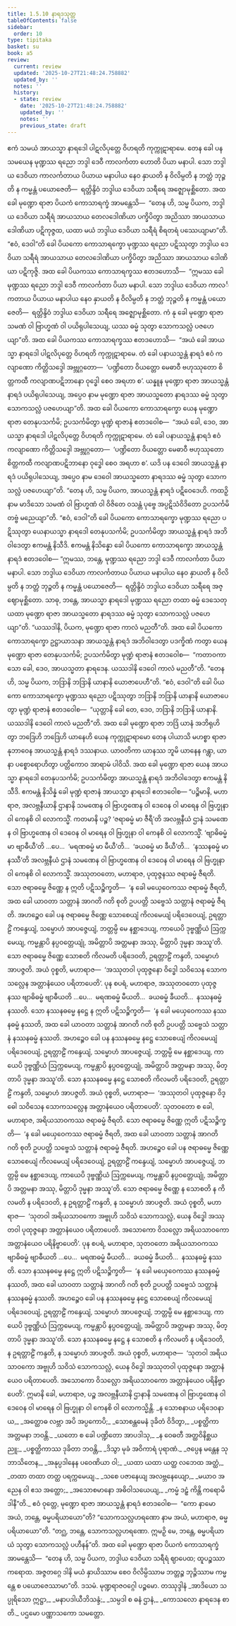 ```yaml
---
title: 1.5.10 နာရဒသုတ္တ
tableOfContents: false
sidebar:
  order: 10
type: tipitaka
basket: su
book: a5
review:
  current: review
  updated: '2025-10-27T21:48:24.758882'
  updated_by: ''
  notes: ''
  history:
  - state: review
    date: '2025-10-27T21:48:24.758882'
    updated_by: ''
    notes: ''
    previous_state: draft
---
```



<ReviewStatus review={frontmatter.review} showDetails={true} />

<HypothesisAnnotation frontmatter={frontmatter} />

<DynamicBreadcrumb />

<Division number="50" book="a5" e="ch" v="16" p="50">

<Paragraph number="297" book="a5">
ဧကံ သမယံ အာယသ္မာ နာရဒေါ ပါဋလိပုတ္တေ ဝိဟရတိ ကုက္ကုဋာရာမေ. တေန ခေါ ပန သမယေန မုဏ္ဍဿ ရညော ဘဒ္ဒါ ဒေဝီ ကာလင်္ကတာ ဟောတိ ပိယာ မနာပါ. သော ဘဒ္ဒါယ ဒေဝိယာ ကာလင်္ကတာယ ပိယာယ မနာပါယ နေဝ နှာယတိ န ဝိလိမ္ပတိ န ဘတ္တံ ဘုဉ္ဇတိ န ကမ္မန္တံ ပယောဇေတိ—  ရတ္တိန္ဒိဝံ ဘဒ္ဒါယ ဒေဝိယာ သရီရေ အဇ္ဈောမုစ္ဆိတော. အထ ခေါ မုဏ္ဍော ရာဇာ ပိယကံ ကောသာရက္ခံ အာမန္တေသိ—  “တေန ဟိ, သမ္မ ပိယက, ဘဒ္ဒါယ ဒေဝိယာ သရီရံ အာယသာယ တေလဒေါဏိယာ ပက္ခိပိတွာ အညိဿာ အာယသာယ ဒေါဏိယာ ပဋိကုဇ္ဇထ, ယထာ မယံ ဘဒ္ဒါယ ဒေဝိယာ သရီရံ စိရတရံ ပဿေယျာမာ”တိ. “ဧဝံ, ဒေဝါ”တိ ခေါ ပိယကော ကောသာရက္ခော မုဏ္ဍဿ ရညော ပဋိဿုတွာ ဘဒ္ဒါယ ဒေဝိယာ သရီရံ အာယသာယ တေလဒေါဏိယာ ပက္ခိပိတွာ အညိဿာ အာယသာယ ဒေါဏိယာ ပဋိကုဇ္ဇိ.
</Paragraph>

<Paragraph number="298" book="a5">
အထ ခေါ ပိယကဿ ကောသာရက္ခဿ ဧတဒဟောသိ—  “ဣမဿ ခေါ မုဏ္ဍဿ ရညော ဘဒ္ဒါ ဒေဝီ ကာလင်္ကတာ ပိယာ မနာပါ. သော ဘဒ္ဒါယ ဒေဝိယာ ကာလင်္ကတာယ ပိယာယ မနာပါယ နေဝ နှာယတိ န ဝိလိမ္ပတိ န ဘတ္တံ ဘုဉ္ဇတိ န ကမ္မန္တံ ပယောဇေတိ—  ရတ္တိန္ဒိဝံ ဘဒ္ဒါယ ဒေဝိယာ သရီရေ အဇ္ဈောမုစ္ဆိတော. ကံ နု ခေါ မုဏ္ဍော ရာဇာ သမဏံ ဝါ ဗြာဟ္မဏံ ဝါ ပယိရုပါသေယျ, ယဿ ဓမ္မံ သုတွာ သောကသလ္လံ ပဇဟေယျာ”တိ.
</Paragraph>

<Paragraph number="299" book="a5">
အထ ခေါ ပိယကဿ ကောသာရက္ခဿ ဧတဒဟောသိ—  “အယံ ခေါ အာယသ္မာ နာရဒေါ ပါဋလိပုတ္တေ ဝိဟရတိ ကုက္ကုဋာရာမေ. တံ ခေါ ပနာယသ္မန္တံ နာရဒံ ဧဝံ ကလျာဏော ကိတ္တိသဒ္ဒေါ အဗ္ဘုဂ္ဂတော—  ‘ပဏ္ဍိတော ဝိယတ္တော မေဓာဝီ ဗဟုဿုတော စိတ္တကထီ ကလျာဏပဋိဘာနော ဝုဒ္ဓေါ စေဝ အရဟာ စ’. ယန္နူန မုဏ္ဍော ရာဇာ အာယသ္မန္တံ နာရဒံ ပယိရုပါသေယျ, အပ္ပေဝ နာမ မုဏ္ဍော ရာဇာ အာယသ္မတော နာရဒဿ ဓမ္မံ သုတွာ သောကသလ္လံ ပဇဟေယျာ”တိ.
</Paragraph>

<Paragraph number="300" book="a5">
အထ ခေါ ပိယကော ကောသာရက္ခော ယေန မုဏ္ဍော ရာဇာ တေနုပသင်္ကမိ; ဥပသင်္ကမိတွာ မုဏ္ဍံ ရာဇာနံ ဧတဒဝေါစ—  “အယံ ခေါ, ဒေဝ, အာယသ္မာ နာရဒေါ ပါဋလိပုတ္တေ ဝိဟရတိ ကုက္ကုဋာရာမေ. တံ ခေါ ပနာယသ္မန္တံ နာရဒံ ဧဝံ ကလျာဏော ကိတ္တိသဒ္ဒေါ အဗ္ဘုဂ္ဂတော—  ‘ပဏ္ဍိတော ဝိယတ္တော မေဓာဝီ ဗဟုဿုတော စိတ္တကထီ ကလျာဏပဋိဘာနော ဝုဒ္ဓေါ စေဝ အရဟာ စ’. ယဒိ ပန ဒေဝေါ အာယသ္မန္တံ နာရဒံ ပယိရုပါသေယျ, အပ္ပေဝ နာမ ဒေဝေါ အာယသ္မတော နာရဒဿ ဓမ္မံ သုတွာ သောကသလ္လံ ပဇဟေယျာ”တိ. “တေန ဟိ, သမ္မ ပိယက, အာယသ္မန္တံ နာရဒံ ပဋိဝေဒေဟိ. ကထဉှိ နာမ မာဒိသော သမဏံ ဝါ ဗြာဟ္မဏံ ဝါ ဝိဇိတေ ဝသန္တံ ပုဗ္ဗေ အပ္ပဋိသံဝိဒိတော ဥပသင်္ကမိတဗ္ဗံ မညေယျာ”တိ. “ဧဝံ, ဒေဝါ”တိ ခေါ ပိယကော ကောသာရက္ခော မုဏ္ဍဿ ရညော ပဋိဿုတွာ ယေနာယသ္မာ နာရဒေါ တေနုပသင်္ကမိ; ဥပသင်္ကမိတွာ အာယသ္မန္တံ နာရဒံ အဘိဝါဒေတွာ ဧကမန္တံ နိသီဒိ. ဧကမန္တံ နိသိန္နော ခေါ ပိယကော ကောသာရက္ခော အာယသ္မန္တံ နာရဒံ ဧတဒဝေါစ—
</Paragraph>

<Paragraph number="301" book="a5">
“ဣမဿ, ဘန္တေ, မုဏ္ဍဿ ရညော ဘဒ္ဒါ ဒေဝီ ကာလင်္ကတာ ပိယာ မနာပါ. သော ဘဒ္ဒါယ ဒေဝိယာ ကာလင်္ကတာယ ပိယာယ မနာပါယ နေဝ နှာယတိ န ဝိလိမ္ပတိ န ဘတ္တံ ဘုဉ္ဇတိ န ကမ္မန္တံ ပယောဇေတိ—  ရတ္တိန္ဒိဝံ ဘဒ္ဒါယ ဒေဝိယာ သရီရေ အဇ္ဈောမုစ္ဆိတော. သာဓု, ဘန္တေ, အာယသ္မာ နာရဒေါ မုဏ္ဍဿ ရညော တထာ ဓမ္မံ ဒေသေတု ယထာ မုဏ္ဍော ရာဇာ အာယသ္မတော နာရဒဿ ဓမ္မံ သုတွာ သောကသလ္လံ ပဇဟေယျာ”တိ. “ယဿဒါနိ, ပိယက, မုဏ္ဍော ရာဇာ ကာလံ မညတီ”တိ.
</Paragraph>

<Paragraph number="302" book="a5">
အထ ခေါ ပိယကော ကောသာရက္ခော ဥဋ္ဌာယာသနာ အာယသ္မန္တံ နာရဒံ အဘိဝါဒေတွာ ပဒက္ခိဏံ ကတွာ ယေန မုဏ္ဍော ရာဇာ တေနုပသင်္ကမိ; ဥပသင်္ကမိတွာ မုဏ္ဍံ ရာဇာနံ ဧတဒဝေါစ—  “ကတာဝကာသော ခေါ, ဒေဝ, အာယသ္မတာ နာရဒေန. ယဿဒါနိ ဒေဝေါ ကာလံ မညတီ”တိ. “တေန ဟိ, သမ္မ ပိယက, ဘဒြာနိ ဘဒြာနိ ယာနာနိ ယောဇာပေဟီ”တိ. “ဧဝံ, ဒေဝါ”တိ ခေါ ပိယကော ကောသာရက္ခော မုဏ္ဍဿ ရညော ပဋိဿုတွာ ဘဒြာနိ ဘဒြာနိ ယာနာနိ ယောဇာပေတွာ မုဏ္ဍံ ရာဇာနံ ဧတဒဝေါစ—  “ယုတ္တာနိ ခေါ တေ, ဒေဝ, ဘဒြာနိ ဘဒြာနိ ယာနာနိ. ယဿဒါနိ ဒေဝေါ ကာလံ မညတီ”တိ.
</Paragraph>

<Paragraph number="303" book="a5">
အထ ခေါ မုဏ္ဍော ရာဇာ ဘဒြံ ယာနံ အဘိရုဟိတွာ ဘဒြေဟိ ဘဒြေဟိ ယာနေဟိ ယေန ကုက္ကုဋာရာမော တေန ပါယာသိ မဟစ္စာ ရာဇာနုဘာဝေန အာယသ္မန္တံ နာရဒံ ဒဿနာယ. ယာဝတိကာ ယာနဿ ဘူမိ ယာနေန ဂန္တွာ, ယာနာ ပစ္စောရောဟိတွာ ပတ္တိကောဝ အာရာမံ ပါဝိသိ. အထ ခေါ မုဏ္ဍော ရာဇာ ယေန အာယသ္မာ နာရဒေါ တေနုပသင်္ကမိ; ဥပသင်္ကမိတွာ အာယသ္မန္တံ နာရဒံ အဘိဝါဒေတွာ ဧကမန္တံ နိသီဒိ. ဧကမန္တံ နိသိန္နံ ခေါ မုဏ္ဍံ ရာဇာနံ အာယသ္မာ နာရဒေါ ဧတဒဝေါစ—
</Paragraph>

<Paragraph number="304" book="a5">
“ပဉ္စိမာနိ, မဟာရာဇ, အလဗ္ဘနီယာနိ ဌာနာနိ သမဏေန ဝါ ဗြာဟ္မဏေန ဝါ ဒေဝေန ဝါ မာရေန ဝါ ဗြဟ္မုနာ ဝါ ကေနစိ ဝါ လောကသ္မိံ. ကတမာနိ ပဉ္စ? ‘ဇရာဓမ္မံ မာ ဇီရီ’တိ အလဗ္ဘနီယံ ဌာနံ သမဏေန ဝါ ဗြာဟ္မဏေန ဝါ ဒေဝေန ဝါ မာရေန ဝါ ဗြဟ္မုနာ ဝါ ကေနစိ ဝါ လောကသ္မိံ. ‘ဗျာဓိဓမ္မံ မာ ဗျာဓီယီ’တိ …ပေ…  ‘မရဏဓမ္မံ မာ မီယီ’တိ…  ‘ခယဓမ္မံ မာ ခီယီ’တိ…  ‘နဿနဓမ္မံ မာ နဿီ’တိ အလဗ္ဘနီယံ ဌာနံ သမဏေန ဝါ ဗြာဟ္မဏေန ဝါ ဒေဝေန ဝါ မာရေန ဝါ ဗြဟ္မုနာ ဝါ ကေနစိ ဝါ လောကသ္မိံ.
</Paragraph>

<Paragraph number="305" book="a5">
အဿုတဝတော, မဟာရာဇ, ပုထုဇ္ဇနဿ ဇရာဓမ္မံ ဇီရတိ. သော ဇရာဓမ္မေ ဇိဏ္ဏေ န ဣတိ ပဋိသဉ္စိက္ခတိ—  ‘န ခေါ မယှေဝေကဿ ဇရာဓမ္မံ ဇီရတိ, အထ ခေါ ယာဝတာ သတ္တာနံ အာဂတိ ဂတိ စုတိ ဥပပတ္တိ သဗ္ဗေသံ သတ္တာနံ ဇရာဓမ္မံ ဇီရတိ. အဟဉ္စေဝ ခေါ ပန ဇရာဓမ္မေ ဇိဏ္ဏေ သောစေယျံ ကိလမေယျံ ပရိဒေဝေယျံ, ဥရတ္တာဠိံ ကန္ဒေယျံ, သမ္မောဟံ အာပဇ္ဇေယျံ, ဘတ္တမ္ပိ မေ နစ္ဆာဒေယျ, ကာယေပိ ဒုဗ္ဗဏ္ဏိယံ ဩက္ကမေယျ, ကမ္မန္တာပိ နပ္ပဝတ္တေယျုံ, အမိတ္တာပိ အတ္တမနာ အဿု, မိတ္တာပိ ဒုမ္မနာ အဿူ’တိ. သော ဇရာဓမ္မေ ဇိဏ္ဏေ သောစတိ ကိလမတိ ပရိဒေဝတိ, ဥရတ္တာဠိံ ကန္ဒတိ, သမ္မောဟံ အာပဇ္ဇတိ. အယံ ဝုစ္စတိ, မဟာရာဇ—  ‘အဿုတဝါ ပုထုဇ္ဇနော ဝိဒ္ဓေါ သဝိသေန သောကသလ္လေန အတ္တာနံယေဝ ပရိတာပေတိ’.
</Paragraph>

<Paragraph number="306" book="a5">
ပုန စပရံ, မဟာရာဇ, အဿုတဝတော ပုထုဇ္ဇနဿ ဗျာဓိဓမ္မံ ဗျာဓီယတိ …ပေ…  မရဏဓမ္မံ မီယတိ…  ခယဓမ္မံ ခီယတိ…  နဿနဓမ္မံ နဿတိ. သော နဿနဓမ္မေ နဋ္ဌေ န ဣတိ ပဋိသဉ္စိက္ခတိ—  ‘န ခေါ မယှေဝေကဿ နဿနဓမ္မံ နဿတိ, အထ ခေါ ယာဝတာ သတ္တာနံ အာဂတိ ဂတိ စုတိ ဥပပတ္တိ သဗ္ဗေသံ သတ္တာနံ နဿနဓမ္မံ နဿတိ. အဟဉ္စေဝ ခေါ ပန နဿနဓမ္မေ နဋ္ဌေ သောစေယျံ ကိလမေယျံ ပရိဒေဝေယျံ, ဥရတ္တာဠိံ ကန္ဒေယျံ, သမ္မောဟံ အာပဇ္ဇေယျံ, ဘတ္တမ္ပိ မေ နစ္ဆာဒေယျ, ကာယေပိ ဒုဗ္ဗဏ္ဏိယံ ဩက္ကမေယျ, ကမ္မန္တာပိ နပ္ပဝတ္တေယျုံ, အမိတ္တာပိ အတ္တမနာ အဿု, မိတ္တာပိ ဒုမ္မနာ အဿူ’တိ. သော နဿနဓမ္မေ နဋ္ဌေ သောစတိ ကိလမတိ ပရိဒေဝတိ, ဥရတ္တာဠိံ ကန္ဒတိ, သမ္မောဟံ အာပဇ္ဇတိ. အယံ ဝုစ္စတိ, မဟာရာဇ—  ‘အဿုတဝါ ပုထုဇ္ဇနော ဝိဒ္ဓေါ သဝိသေန သောကသလ္လေန အတ္တာနံယေဝ ပရိတာပေတိ’.
</Paragraph>

<Paragraph number="307" book="a5">
သုတဝတော စ ခေါ, မဟာရာဇ, အရိယသာဝကဿ ဇရာဓမ္မံ ဇီရတိ. သော ဇရာဓမ္မေ ဇိဏ္ဏေ ဣတိ ပဋိသဉ္စိက္ခတိ—  ‘န ခေါ မယှေဝေကဿ ဇရာဓမ္မံ ဇီရတိ, အထ ခေါ ယာဝတာ သတ္တာနံ အာဂတိ ဂတိ စုတိ ဥပပတ္တိ သဗ္ဗေသံ သတ္တာနံ ဇရာဓမ္မံ ဇီရတိ. အဟဉ္စေဝ ခေါ ပန ဇရာဓမ္မေ ဇိဏ္ဏေ သောစေယျံ ကိလမေယျံ ပရိဒေဝေယျံ, ဥရတ္တာဠိံ ကန္ဒေယျံ, သမ္မောဟံ အာပဇ္ဇေယျံ, ဘတ္တမ္ပိ မေ နစ္ဆာဒေယျ, ကာယေပိ ဒုဗ္ဗဏ္ဏိယံ ဩက္ကမေယျ, ကမ္မန္တာပိ နပ္ပဝတ္တေယျုံ, အမိတ္တာပိ အတ္တမနာ အဿု, မိတ္တာပိ ဒုမ္မနာ အဿူ’တိ. သော ဇရာဓမ္မေ ဇိဏ္ဏေ န သောစတိ န ကိလမတိ န ပရိဒေဝတိ, န ဥရတ္တာဠိံ ကန္ဒတိ, န သမ္မောဟံ အာပဇ္ဇတိ. အယံ ဝုစ္စတိ, မဟာရာဇ—  ‘သုတဝါ အရိယသာဝကော အဗ္ဗုဟိ သဝိသံ သောကသလ္လံ, ယေန ဝိဒ္ဓေါ အဿုတဝါ ပုထုဇ္ဇနော အတ္တာနံယေဝ ပရိတာပေတိ. အသောကော ဝိသလ္လော အရိယသာဝကော အတ္တာနံယေဝ ပရိနိဗ္ဗာပေတိ’.
</Paragraph>

<Paragraph number="308" book="a5">
ပုန စပရံ, မဟာရာဇ, သုတဝတော အရိယသာဝကဿ ဗျာဓိဓမ္မံ ဗျာဓီယတိ …ပေ…  မရဏဓမ္မံ မီယတိ…  ခယဓမ္မံ ခီယတိ…  နဿနဓမ္မံ နဿတိ. သော နဿနဓမ္မေ နဋ္ဌေ ဣတိ ပဋိသဉ္စိက္ခတိ—  ‘န ခေါ မယှေဝေကဿ နဿနဓမ္မံ နဿတိ, အထ ခေါ ယာဝတာ သတ္တာနံ အာဂတိ ဂတိ စုတိ ဥပပတ္တိ သဗ္ဗေသံ သတ္တာနံ နဿနဓမ္မံ နဿတိ. အဟဉ္စေဝ ခေါ ပန နဿနဓမ္မေ နဋ္ဌေ သောစေယျံ ကိလမေယျံ ပရိဒေဝေယျံ, ဥရတ္တာဠိံ ကန္ဒေယျံ, သမ္မောဟံ အာပဇ္ဇေယျံ, ဘတ္တမ္ပိ မေ နစ္ဆာဒေယျ, ကာယေပိ ဒုဗ္ဗဏ္ဏိယံ ဩက္ကမေယျ, ကမ္မန္တာပိ နပ္ပဝတ္တေယျုံ, အမိတ္တာပိ အတ္တမနာ အဿု, မိတ္တာပိ ဒုမ္မနာ အဿူ’တိ. သော နဿနဓမ္မေ နဋ္ဌေ န သောစတိ န ကိလမတိ န ပရိဒေဝတိ, န ဥရတ္တာဠိံ ကန္ဒတိ, န သမ္မောဟံ အာပဇ္ဇတိ. အယံ ဝုစ္စတိ, မဟာရာဇ—  ‘သုတဝါ အရိယသာဝကော အဗ္ဗုဟိ သဝိသံ သောကသလ္လံ, ယေန ဝိဒ္ဓေါ အဿုတဝါ ပုထုဇ္ဇနော အတ္တာနံယေဝ ပရိတာပေတိ. အသောကော ဝိသလ္လော အရိယသာဝကော အတ္တာနံယေဝ ပရိနိဗ္ဗာပေတိ’.
</Paragraph>

<Paragraph number="309" book="a5">
ဣမာနိ ခေါ, မဟာရာဇ, ပဉ္စ အလဗ္ဘနီယာနိ ဌာနာနိ သမဏေန ဝါ ဗြာဟ္မဏေန ဝါ ဒေဝေန ဝါ မာရေန ဝါ ဗြဟ္မုနာ ဝါ ကေနစိ ဝါ လောကသ္မိန္တိ.
</Paragraph>

<Paragraph number="310" type="verses" book="a5">
_န သောစနာယ ပရိဒေဝနာယ,_  
_အတ္ထောဓ လဗ္ဘာ အပိ အပ္ပကောပိ;_  
_သောစန္တမေနံ ဒုခိတံ ဝိဒိတွာ,_  
_ပစ္စတ္ထိကာ အတ္တမနာ ဘဝန္တိ._  

</Paragraph>

<Paragraph number="311" type="verses" book="a5">
_ယတော စ ခေါ ပဏ္ဍိတော အာပဒါသု,_  
_န ဝေဓတီ အတ္ထဝိနိစ္ဆယညူ;_  
_ပစ္စတ္ထိကာဿ ဒုခိတာ ဘဝန္တိ,_  
_ဒိသွာ မုခံ အဝိကာရံ ပုရာဏံ._  

</Paragraph>

<Paragraph number="312" type="verses" book="a5">
_ဇပ္ပေန မန္တေန သုဘာသိတေန,_  
_အနုပ္ပဒါနေန ပဝေဏိယာ ဝါ;_  
_ယထာ ယထာ ယတ္ထ လဘေထ အတ္ထံ,_  
_တထာ တထာ တတ္ထ ပရက္ကမေယျ._  

</Paragraph>

<Paragraph number="313" type="verses" book="a5">
_သစေ ပဇာနေယျ အလဗ္ဘနေယျော,_  
_မယာဝ အညေန ဝါ ဧသ အတ္ထော;_  
_အသောစမာနော အဓိဝါသယေယျ,_  
_ကမ္မံ ဒဠှံ ကိန္တိ ကရောမိ ဒါနီ”တိ._  

</Paragraph>

<Paragraph number="314" book="a5">
ဧဝံ ဝုတ္တေ, မုဏ္ဍော ရာဇာ အာယသ္မန္တံ နာရဒံ ဧတဒဝေါစ—  “ကော နာမော အယံ, ဘန္တေ, ဓမ္မပရိယာယော”တိ? “သောကသလ္လဟရဏော နာမ အယံ, မဟာရာဇ, ဓမ္မပရိယာယော”တိ. “တဂ္ဃ, ဘန္တေ, သောကသလ္လဟရဏော. ဣမဉှိ မေ, ဘန္တေ, ဓမ္မပရိယာယံ သုတွာ သောကသလ္လံ ပဟီနန်”တိ.
</Paragraph>

<Paragraph number="315" book="a5">
အထ ခေါ မုဏ္ဍော ရာဇာ ပိယကံ ကောသာရက္ခံ အာမန္တေသိ—  “တေန ဟိ, သမ္မ ပိယက, ဘဒ္ဒါယ ဒေဝိယာ သရီရံ ဈာပေထ; ထူပဉ္စဿာ ကရောထ. အဇ္ဇတဂ္ဂေ ဒါနိ မယံ နှာယိဿာမ စေဝ ဝိလိမ္ပိဿာမ ဘတ္တဉ္စ ဘုဉ္ဇိဿာမ ကမ္မန္တေ စ ပယောဇေဿာမာ”တိ.

</Paragraph>
</Division>

<Paragraph number="316" type="center" book="a5">
ဒသမံ.



</Paragraph>

<Paragraph number="317" type="center" book="a5">
မုဏ္ဍရာဇဝဂ္ဂေါ ပဉ္စမော.



</Paragraph>

<Paragraph number="318" type="center" book="a5">
တဿုဒ္ဒါနံ


</Paragraph>

<Paragraph number="319" type="verses" book="a5">
_အာဒိယော သပ္ပုရိသော ဣဋ္ဌာ,_  
_မနာပဒါယီဘိသန္ဒံ;_  
_သမ္ပဒါ စ ဓနံ ဌာနံ,_  
_ကောသလော နာရဒေန စာတိ._  


</Paragraph>

<Paragraph number="320" type="center" book="a5">
ပဌမော ပဏ္ဏာသကော သမတ္တော.
</Paragraph>
